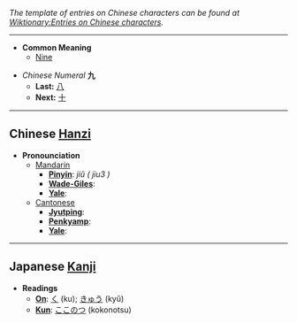 ''The template of entries on Chinese characters can be found at [[Wiktionary:Entries on Chinese characters]].''

----

* '''Common Meaning'''
** [[Nine]]

*''Chinese Numeral'' '''九'''
**'''Last:''' [[八]]
**'''Next:''' [[十]]

----

== Chinese [[Hanzi]] ==

*'''Pronounciation '''
**[[Mandarin]]
***'''[[Pinyin]]''': ''jiǔ ( jiu3 )''
***'''[[Wade-Giles]]''': 
***'''[[Yale]]''': 
**[[Cantonese]]
***'''[[Jyutping]]''': 
***'''[[Penkyamp]]''': 
***'''[[Yale]]''': 

----

== Japanese [[Kanji]] ==

*'''Readings'''
**'''[[On]]''': [[く]] (ku); [[きゅう]] (kyû)
**'''[[Kun]]''': [[ここのつ]] (kokonotsu)